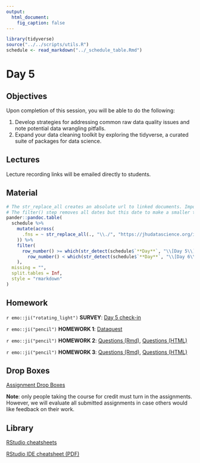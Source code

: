 ```yaml
---
output:
  html_document:
    fig_caption: false
---
```


```r
library(tidyverse)
source("../../scripts/utils.R")
schedule <- read_markdown("../_schedule_table.Rmd")
```

# Day 5

## Objectives

Upon completion of this session, you will be able to do the following:

1. Develop strategies for addressing common raw data quality issues and note potential data wrangling pitfalls.
2. Expand your data cleaning toolkit by exploring the tidyverse, a curated suite of packages for data science. 


## Lectures

Lecture recording links will be emailed directly to students.


## Material

```r
# The str_replace_all creates an absolute url to linked documents. Important because there are word and pdf rendered versions of the syllabus.
# The filter() step removes all dates but this date to make a smaller table.
pander::pandoc.table(
  schedule %>%
    mutate(across(
      .fns = ~ str_replace_all(., "\\./", "https://jhudatascience.org/intro_to_r/")
    )) %>%
    filter(
      row_number() >= which(str_detect(schedule$`**Day**`, "\\[Day 5\\]")) &
        row_number() < which(str_detect(schedule$`**Day**`, "\\[Day 6\\]"))
    ),
  missing = "",
  split.tables = Inf,
  style = "rmarkdown"
)
``` 


## Homework

`r emo::ji("rotating_light")` **SURVEY**: [Day 5 check-in](https://courseplus.jhu.edu/core/index.cfm/go/survey2:student.home/coid/18000/#!/surveyid/36572/surveyview)

`r emo::ji("pencil")` **HOMEWORK 1**: [Dataquest](https://app.dataquest.io/login?target-url=%2Fm%2F499%2Fintroduction-to-programming-in-r) 

`r emo::ji("pencil")` **HOMEWORK 2**: [Questions (Rmd)](../../modules/HW/homework2.Rmd), [Questions (HTML)](../../modules/HW/homework2.html)

`r emo::ji("pencil")` **HOMEWORK 3**: [Questions (Rmd)](../../modules/HW/homework3.Rmd), [Questions (HTML)](../../modules/HW/homework3.html)


## Drop Boxes

[Assignment Drop Boxes](https://courseplus.jhu.edu/core/index.cfm/go/db:main/coid/18000/)

**Note**: only people taking the course for credit must turn in the assignments. However, we will evaluate all submitted assignments in case others would like feedback on their work.


## Library

[RStudio cheatsheets](https://www.rstudio.com/resources/cheatsheets/)

[RStudio IDE cheatsheet (PDF)](../../resources/rstudio_IDE_cheatsheet.pdf)
